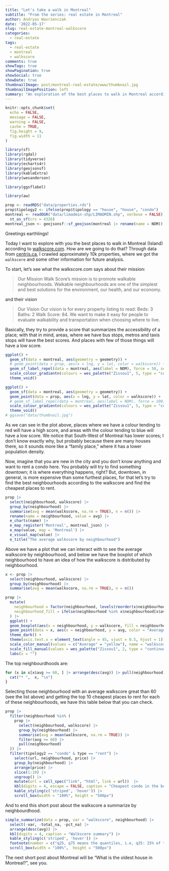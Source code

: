 ```yaml
---
title: "Let's take a walk in Montreal"
subtitle: "From the series: real estate in Montreal"
author: Andryas Wavrzenczak
date: '2022-05-17'
slug: real-estate-montreal-walkscore
categories:
  - real-estate
tags:
  - real-estate
  - montreal
  - walkscore
comments: true
showTags: true
showPagination: true
showSocial: true
showDate: true
thumbnailImage: post/montreal-real-estate/www/thumbnail.jpg
thumbnailImagePosition: left
summary: "An exploration of the best places to walk in Montreal according to the walkscore.com. We find 11 neighbourhoods with a walkscore average greater than 60, which means good places for those looking for mobility."
---
```


```r
knitr::opts_chunk$set(
  echo = FALSE,
  message = FALSE,
  warning = FALSE,
  cache = TRUE,
  fig.height = 9,
  fig.width = 11
)

```

```r
library(sf)
library(rgdal)
library(tidyverse)
library(echarts4r)
library(geojsonsf)
library(kableExtra)
library(wesanderson)

library(ggsflabel)

library(aw)

prop <- readRDS("data/properties.rds")
prop$tipology2 <- ifelse(prop$tipology == "house", "house", "condo")
montreal <- readOGR("data/limadmin-shp/LIMADMIN.shp", verbose = FALSE) |>
  st_as_sf(crs = 4326)
montreal_json <- geojsonsf::sf_geojson(montreal |> rename(name = NOM))
```

Greetings earthlings!

Today I want to explore with you the best places to walk in Montreal (Island) according to 
[walkscore.com](https://www.walkscore.com/about.shtml). How are we going to do that? Through 
data from [centris.ca](https://centris.ca/en), I crawled approximately 10k properties, 
where we got the `walkscore` and some other information for future analysis. 

To start, let's see what the walkscore.com says about their mission:

> Our Mission
> Walk Score's mission is to promote walkable neighbourhoods. Walkable
> neighbourhoods are one of the simplest and best solutions for the environment,
> our health, and our economy.

and their vision

> Our Vision
> Our vision is for every property listing to read: Beds: 3 Baths: 2 Walk Score: 84.
> We want to make it easy for people to evaluate walkability and transportation when choosing where to live.

Basically, they try to provide a score that summarizes the accessibility of a place; with that in mind,
areas, where we have bus stops, metros and taxis stops will have the best scores. And places with few of 
those things will have a low score.

```r
ggplot() +
  geom_sf(data = montreal, aes(geometry = geometry)) +
  # geom_point(data = prop, aes(x = lng, y = lat, color = walkscore)) +
  geom_sf_label_repel(data = montreal, aes(label = NOM), force = 50, seed = 10) +
  scale_colour_gradientn(colours = wes_palette("Zissou1", 5, type = "continuous")) +
  theme_void()
```

```r
ggplot() +
  geom_sf(data = montreal, aes(geometry = geometry)) +
  geom_point(data = prop, aes(x = lng, y = lat, color = walkscore)) +
  # geom_sf_label_repel(data = montreal, aes(label = NOM), force = 100, nudge_x = -0.01, seed = 10) +
  scale_colour_gradientn(colours = wes_palette("Zissou1", 5, type = "continuous")) +
  theme_void()
# ggsave("data/thumbnail.jpg")
```



As we can see in the plot above, places where we have a colour tending to red will have a high score, and areas with 
the colour tending to blue will have a low score. We notice that South-West of Montreal has lower scores; I don't know 
exactly why, but probably because there are many houses there, so it sounds more like a "family place," where it has a
lower population density.

Now, imagine that you are new in the city and you don't know anything and want to rent a condo here. You probably will 
try to find something downtown; it is where everything happens, right? But, downtown, in general, is more expensive than
some furthest places, for that let's try to find the best neighbourhoods according to the walkscore and find the cheapest
places to rent.

```r
prop |>
  select(neighbourhood, walkscore) |>
  group_by(neighbourhood) |>
  summarise(avg = mean(walkscore, na.rm = TRUE), n = n()) |> 
  rename(name = neighbourhood, value = avg) |>
  e_charts(name) |>
  e_map_register('Montreal', montreal_json) |>
  e_map(value, map = 'Montreal') |>
  e_visual_map(value) |>
  e_title("The average walkscore by neighbourhood")
```

Above we have a plot that we can interact with to see the average walkscore by neighbourhood, and
below we have the boxplot of which neighbourhood to have an idea of how the walkscore is distributed
by neighbourhood.

```r
x <- prop |>
  select(neighbourhood, walkscore) |>
  group_by(neighbourhood) |>
  summarise(avg = mean(walkscore, na.rm = TRUE), n = n())

prop |>
  mutate(
    neighbourhood = factor(neighbourhood, levels(reorder(x$neighbourhood, x$avg))),
    neighbourhood_fill = ifelse(neighbourhood %in% x$neighbourhood[x$avg >= 60], ">=60", "<60")
  ) |>
  ggplot() +
  geom_boxplot(aes(x = neighbourhood, y = walkscore, fill = neighbourhood_fill), alpha = .5) +
  geom_point(data = x, aes(x = neighbourhood, y = avg, color = "Average"), shape = 4, size = 3.5) +
  theme_dark() +
  theme(axis.text.x = element_text(angle = 45, vjust = 0.5, hjust = 1)) +
  scale_color_manual(values = c("Average" = "yellow"), name = "walkscore average") +
  scale_fill_manual(values = wes_palette("Zissou1", 2, type = "continuous"), name = "walkscore group") +
  labs(x = "")
```
 
The top neighbourdhoods are: 

```r
for (x in x[x$avg >= 60, ] |> arrange(desc(avg)) |> pull(neighbourhood)) {
  cat("* ",  x, "\n")
}
```

Selecting those neighbourhood with an average walkscore great than 60 (see the list above)
and getting the top 10 cheapest places to rent for each of these neighbourhoods, we have this table below
that you can check.

```r
prop |>
  filter(neighbourhood %in% (
    prop |>
      select(neighbourhood, walkscore) |>
      group_by(neighbourhood) |>
      summarise(avg = mean(walkscore, na.rm = TRUE)) |>
      filter(avg >= 60) |>
      pull(neighbourhood)
  )) |> 
  filter(tipology2 == "condo" & type == "rent") |>
    select(url, neighbourhood, price) |>
    group_by(neighbourhood) |>
    arrange(price) |>
    slice(1:10) |>
    ungroup() |>
    mutate(url = cell_spec("link", "html", link = url))  |> 
    kbl(digits = 4, escape = FALSE, caption = "Cheapest condo in the best walkscore neighbourhoods") |>
    kable_styling(c('striped', 'hover')) |> 
    scroll_box(width = "100%", height = "500px")
```

And to end this short post about the walkscore a summarize by neighbourdhood.

```r
simple_summarize(data = prop, var = "walkscore", neighbourhood) |>
  select(-var, -total_na, -pct_na) |>
  arrange(desc(avg)) |> 
  kbl(digits = 4, caption = "Walkscore summary") |>
  kable_styling(c('striped', 'hover')) |>
  footnote(number = c("q25, q75 means the quantiles, i.e, q25: 25% of the properties walkscore are below of this value", "sd means standard desviation", "med it the q50 or median")) |> 
  scroll_box(width = "100%",  height = "500px")
```

The next short post about Montreal will be "What is the oldest house in Montreal?", 
see you.